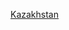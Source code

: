 {{Commonscat|2011 in Kazakhstan}}

{{year in country category|2|0|1|1|哈薩克|歐洲||}}

[[Category:2011年亞洲|Kazakhstan]]